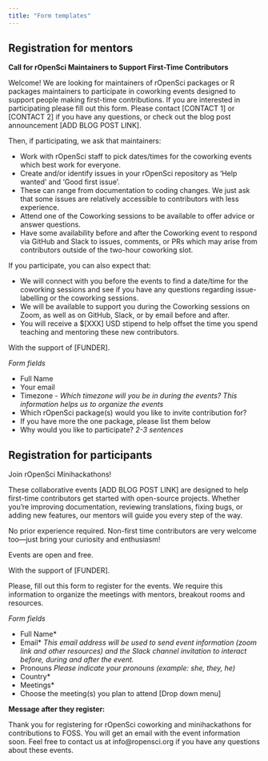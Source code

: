 ```yaml
---
title: "Form templates"
---
```


## Registration for mentors {#mentors}

**Call for rOpenSci Maintainers to Support First-Time Contributors**

Welcome! We are looking for maintainers of rOpenSci packages or R packages maintainers to participate in coworking events designed to support people making first-time contributions. If you are interested in participating please fill out this form. Please contact [CONTACT 1] or [CONTACT 2] if you have any questions, or check out the blog post announcement [ADD BLOG POST LINK].

Then, if participating, we ask that maintainers:

- Work with rOpenSci staff to pick dates/times for the coworking events which best work for everyone.
- Create and/or identify issues in your rOpenSci repository as ‘Help wanted’ and ‘Good first issue’.
- These can range from documentation to coding changes. We just ask that some issues are relatively accessible to contributors with less experience.
- Attend one of the Coworking sessions to be available to offer advice or answer questions.
- Have some availability before and after the Coworking event to respond via GitHub and Slack to issues, comments, or PRs which may arise from contributors outside of the two-hour coworking slot.

If you participate, you can also expect that:

- We will connect with you before the events to find a date/time for the coworking sessions and see if you have any questions regarding issue-labelling or the coworking sessions.
- We will be available to support you during the Coworking sessions on Zoom, as well as on GitHub, Slack, or by email before and after.
- You will receive a $[XXX] USD stipend to help offset the time you spend teaching and mentoring these new contributors.

With the support of [FUNDER].

*Form fields* 

- Full Name
- Your email
- Timezone - *Which timezone will you be in during the events? This information helps us to organize the events*
- Which rOpenSci package(s) would you like to invite contribution for?
- If you have more the one package, please list them below
- Why would you like to participate? *2-3 sentences*


## Registration for participants {#participants}

Join rOpenSci Minihackathons!

These collaborative events [ADD BLOG POST LINK] are designed to help first-time contributors get started with open-source projects. Whether you're improving documentation, reviewing translations, fixing bugs, or adding new features, our mentors will guide you every step of the way. 

No prior experience required. Non-first time contributors are very welcome too—just bring your curiosity and enthusiasm!

Events are open and free.

With the support of [FUNDER].

Please, fill out this form to register for the events. We require this information to organize the meetings with mentors, breakout rooms and resources.

*Form fields* 

- Full Name*
- Email*  *This email address will be used to send event information (zoom link and other resources) and the Slack channel invitation to interact before, during and after the event.*
- Pronouns
    *Please indicate your pronouns (example: she, they, he)*
- Country*
- Meetings*
- Choose the meeting(s) you plan to attend [Drop down menu]

**Message after they register:**

Thank you for registering for rOpenSci coworking and minihackathons for contributions to FOSS. 
You will get an email with the event information soon.
Feel free to contact us at info@ropensci.org if you have any questions about these events.
